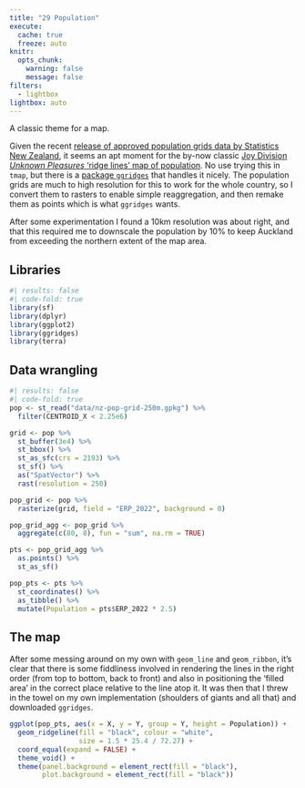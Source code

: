 ```yaml
---
title: "29 Population"
execute: 
  cache: true
  freeze: auto
knitr:
  opts_chunk: 
    warning: false
    message: false
filters:
  - lightbox
lightbox: auto
---
```


A classic theme for a map.

Given the recent [release of approved population grids data by Statistics New Zealand](https://datafinder.stats.govt.nz/data/?q=gridded+population), it seems an apt moment for the by-now classic [Joy Division _Unknown Pleasures_ 'ridge lines' map of population](https://jcheshire.com/featured-maps/population-lines-how-and-why-i-created-it/). No use trying this in `tmap`, but there is a [package `ggridges`](https://wilkelab.org/ggridges/index.html) that handles it nicely. The population grids are much to high resolution for this to work for the whole country, so I convert them to rasters to enable simple reaggregation, and then remake them as points which is what `ggridges` wants.

After some experimentation I found a 10km resolution was about right, and that this required me to downscale the population by 10% to keep Auckland from exceeding the northern extent of the map area.

## Libraries
```r
#| results: false
#| code-fold: true
library(sf)
library(dplyr)
library(ggplot2)
library(ggridges)
library(terra)
```

## Data wrangling
```r
#| results: false
#| code-fold: true
pop <- st_read("data/nz-pop-grid-250m.gpkg") %>%
  filter(CENTROID_X < 2.25e6)

grid <- pop %>%
  st_buffer(3e4) %>%
  st_bbox() %>%
  st_as_sfc(crs = 2193) %>%
  st_sf() %>%
  as("SpatVector") %>%
  rast(resolution = 250)

pop_grid <- pop %>%
  rasterize(grid, field = "ERP_2022", background = 0)

pop_grid_agg <- pop_grid %>%
  aggregate(c(80, 8), fun = "sum", na.rm = TRUE)

pts <- pop_grid_agg %>%
  as.points() %>%
  st_as_sf()

pop_pts <- pts %>%
  st_coordinates() %>%
  as_tibble() %>%
  mutate(Population = pts$ERP_2022 * 2.5)
```

## The map
After some messing around on my own with `geom_line` and `geom_ribbon`, it's clear that there is some fiddliness involved in rendering the lines in the right order (from top to bottom, back to front) and also in positioning the 'filled area' in the correct place relative to the line atop it. It was then that I threw in the towel on my own implementation (shoulders of giants and all that) and downloaded `ggridges`.

```r
ggplot(pop_pts, aes(x = X, y = Y, group = Y, height = Population)) +
  geom_ridgeline(fill = "black", colour = "white", 
                 size = 1.5 * 25.4 / 72.27) +
  coord_equal(expand = FALSE) +
  theme_void() +
  theme(panel.background = element_rect(fill = "black"),
        plot.background = element_rect(fill = "black"))
```